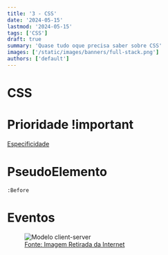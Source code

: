 ```yaml
---
title: '3 - CSS'
date: '2024-05-15'
lastmod: '2024-05-15'
tags: ['CSS']
draft: true
summary: 'Quase tudo oque precisa saber sobre CSS'
images: ['/static/images/banners/full-stack.png']
authors: ['default']
---
```


# CSS
# Prioridade !important

[Especificidade](https://web.dev/i18n/pt/learn/css/specificity/)

# PseudoElemento

`:Before`

# Eventos

<figure>
<img src="/static/images/modulo/dns-ex.png" alt="Modelo client-server" className="max-w-full px-12"/>
<figcaption className='text-center'><a href="#"> Fonte:  Imagem Retirada da Internet</a></figcaption>
</figure>
